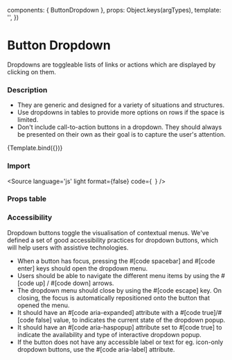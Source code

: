 

<Meta 
  title="Components/ButtonDropdown" 
  component={ButtonDropdown}
/>

  components: { ButtonDropdown },
  props:      Object.keys(argTypes),
  template:   '<ButtonDropdown v-bind="$props" />',
})

# Button Dropdown

Dropdowns are toggleable lists of links or actions which are displayed by clicking on them.

### Description

- They are generic and designed for a variety of situations and structures.
- Use dropdowns in tables to provide more options on rows if the space is limited.
- Don't include call-to-action buttons in a dropdown. They should always be presented on their own as their goal is to capture the user's attention.

<Canvas>
  <Story
    name="ButtonDropdown"
    args={{
      buttonLabel: 'Action',
      dropdownOptions: ['New', 'Edit', 'Delete']
    }}>
    {Template.bind({})}
  </Story>
</Canvas>

### Import

<Source
  language='js'
  light
  format={false}
  code={`
  `}
/>

### Props table

<ArgsTable of={ButtonDropdown} />


### Accessibility

Dropdown buttons toggle the visualisation of contextual menus. We've defined a set of good accessibility practices for
dropdown buttons, which will help users with assistive technologies.

- When a button has focus, pressing the #[code spacebar] and #[code enter] keys should open the dropdown menu.
- Users should be able to navigate the different menu items by using the #[code up] / #[code down] arrows.
- The dropdown menu should close by using the #[code escape] key. On closing, the focus is automatically repositioned onto the button that opened the menu.
- It should have an #[code aria-expanded] attribute with a #[code true]/#[code false] value, to indicates the current state of the dropdown popup.
- It should have an #[code aria-haspopup] attribute set to #[code true] to indicate the availability and type of interactive dropdown popup.
- If the button does not have any accessible label or text for eg. icon-only dropdown buttons, use the #[code aria-label] attribute.
